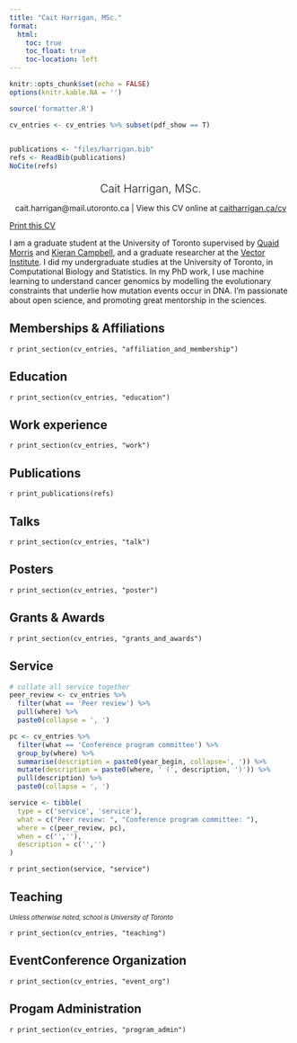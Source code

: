 ```yaml
---
title: "Cait Harrigan, MSc."
format:
  html:
    toc: true
    toc_float: true
    toc-location: left
---
```



```r
knitr::opts_chunk$set(echo = FALSE)
options(knitr.kable.NA = '')

```


```r
source('formatter.R')

cv_entries <- cv_entries %>% subset(pdf_show == T)
  

publications <- "files/harrigan.bib"
refs <- ReadBib(publications) 
NoCite(refs)
```

<div id=cv_print_header>
<center>
<p style="font-size: 15pt; font-weight:300; margin-bottom: 0.5em">
Cait Harrigan, MSc.
</p>

<p style="font-weight:400; margin-bottom: 0.5em">
cait.harrigan@mail.utoronto.ca \| View this CV online at [caitharrigan.ca/cv](https://caitharrigan.ca/cv)
</p>
</center>
</div>


<a id=print_button href="files/cv.pdf" class="btn btn-primary icon-link">Print this CV</a>

I am a graduate student at the University of Toronto supervised by [Quaid Morris](https://www.morrislab.ca/) and [Kieran Campbell](https://www.camlab.ca/), and a graduate researcher at the [Vector Institute](https://vectorinstitute.ai/). I did my undergraduate studies at the University of Toronto, in Computational Biology and Statistics. In my PhD work, I use machine learning to understand cancer genomics by modelling the evolutionary constraints that underlie how mutation events occur in DNA. I'm passionate about open science, and promoting great mentorship in the sciences.


## Memberships & Affiliations



`r print_section(cv_entries, "affiliation_and_membership")`


## Education

`r print_section(cv_entries, "education")`


## Work experience

`r print_section(cv_entries, "work")`

## Publications

`r print_publications(refs)`



## Talks 

`r print_section(cv_entries, "talk")`

## Posters 

`r print_section(cv_entries, "poster")`

## Grants & Awards

`r print_section(cv_entries, "grants_and_awards")`

## Service

```r
# collate all service together
peer_review <- cv_entries %>% 
  filter(what == 'Peer review') %>%
  pull(where) %>%
  paste0(collapse = ', ')

pc <- cv_entries %>%
  filter(what == 'Conference program committee') %>%
  group_by(where) %>%
  summarise(description = paste0(year_begin, collapse=', ')) %>%
  mutate(description = paste0(where, ' (', description, ')')) %>%
  pull(description) %>%
  paste0(collapse = ', ')

service <- tibble(
  type = c('service', 'service'),
  what = c("Peer review: ", "Conference program committee: "),
  where = c(peer_review, pc),
  when = c('',''),
  description = c('','')
) 
```

`r print_section(service, "service")`

## Teaching

<em style="font-size:0.8em">Unless otherwise noted, school is University of Toronto</em>

`r print_section(cv_entries, "teaching")`


## EventConference Organization

`r print_section(cv_entries, "event_org")`

## Progam Administration

`r print_section(cv_entries, "program_admin")`

